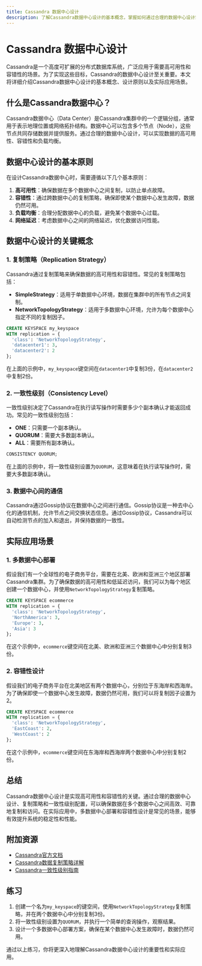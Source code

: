 ```yaml
---
title: Cassandra 数据中心设计
description: 了解Cassandra数据中心设计的基本概念，掌握如何通过合理的数据中心设计实现高可用性和容错性。
---
```


# Cassandra 数据中心设计

Cassandra是一个高度可扩展的分布式数据库系统，广泛应用于需要高可用性和容错性的场景。为了实现这些目标，Cassandra的数据中心设计至关重要。本文将详细介绍Cassandra数据中心设计的基本概念、设计原则以及实际应用场景。

## 什么是Cassandra数据中心？

Cassandra数据中心（Data Center）是Cassandra集群中的一个逻辑分组，通常用于表示地理位置或网络拓扑结构。数据中心可以包含多个节点（Node），这些节点共同存储数据并提供服务。通过合理的数据中心设计，可以实现数据的高可用性、容错性和负载均衡。

## 数据中心设计的基本原则

在设计Cassandra数据中心时，需要遵循以下几个基本原则：

1. **高可用性**：确保数据在多个数据中心之间复制，以防止单点故障。
2. **容错性**：通过跨数据中心的复制策略，确保即使某个数据中心发生故障，数据仍然可用。
3. **负载均衡**：合理分配数据中心的负载，避免某个数据中心过载。
4. **网络延迟**：考虑数据中心之间的网络延迟，优化数据访问性能。

## 数据中心设计的关键概念

### 1. 复制策略（Replication Strategy）

Cassandra通过复制策略来确保数据的高可用性和容错性。常见的复制策略包括：

- **SimpleStrategy**：适用于单数据中心环境，数据在集群中的所有节点之间复制。
- **NetworkTopologyStrategy**：适用于多数据中心环境，允许为每个数据中心指定不同的复制因子。

```sql
CREATE KEYSPACE my_keyspace
WITH replication = {
  'class': 'NetworkTopologyStrategy',
  'datacenter1': 3,
  'datacenter2': 2
};
```

在上面的示例中，`my_keyspace`键空间在`datacenter1`中复制3份，在`datacenter2`中复制2份。

### 2. 一致性级别（Consistency Level）

一致性级别决定了Cassandra在执行读写操作时需要多少个副本确认才能返回成功。常见的一致性级别包括：

- **ONE**：只需要一个副本确认。
- **QUORUM**：需要大多数副本确认。
- **ALL**：需要所有副本确认。

```sql
CONSISTENCY QUORUM;
```

在上面的示例中，将一致性级别设置为`QUORUM`，这意味着在执行读写操作时，需要大多数副本确认。

### 3. 数据中心间的通信

Cassandra通过Gossip协议在数据中心之间进行通信。Gossip协议是一种去中心化的通信机制，允许节点之间交换状态信息。通过Gossip协议，Cassandra可以自动检测节点的加入和退出，并保持数据的一致性。

## 实际应用场景

### 1. 多数据中心部署

假设我们有一个全球性的电子商务平台，需要在北美、欧洲和亚洲三个地区部署Cassandra集群。为了确保数据的高可用性和低延迟访问，我们可以为每个地区创建一个数据中心，并使用`NetworkTopologyStrategy`复制策略。

```sql
CREATE KEYSPACE ecommerce
WITH replication = {
  'class': 'NetworkTopologyStrategy',
  'NorthAmerica': 3,
  'Europe': 3,
  'Asia': 3
};
```

在这个示例中，`ecommerce`键空间在北美、欧洲和亚洲三个数据中心中分别复制3份。

### 2. 容错性设计

假设我们的电子商务平台在北美地区有两个数据中心，分别位于东海岸和西海岸。为了确保即使一个数据中心发生故障，数据仍然可用，我们可以将复制因子设置为2。

```sql
CREATE KEYSPACE ecommerce
WITH replication = {
  'class': 'NetworkTopologyStrategy',
  'EastCoast': 2,
  'WestCoast': 2
};
```

在这个示例中，`ecommerce`键空间在东海岸和西海岸两个数据中心中分别复制2份。

## 总结

Cassandra数据中心设计是实现高可用性和容错性的关键。通过合理的数据中心设计、复制策略和一致性级别配置，可以确保数据在多个数据中心之间高效、可靠地复制和访问。在实际应用中，多数据中心部署和容错性设计是常见的场景，能够有效提升系统的稳定性和性能。

## 附加资源

- [Cassandra官方文档](https://cassandra.apache.org/doc/latest/)
- [Cassandra数据复制策略详解](https://docs.datastax.com/en/cassandra-oss/3.x/cassandra/architecture/archDataDistributeReplication.html)
- [Cassandra一致性级别指南](https://docs.datastax.com/en/cassandra-oss/3.x/cassandra/dml/dmlConfigConsistency.html)

## 练习

1. 创建一个名为`my_keyspace`的键空间，使用`NetworkTopologyStrategy`复制策略，并在两个数据中心中分别复制3份。
2. 将一致性级别设置为`QUORUM`，并执行一个简单的查询操作，观察结果。
3. 设计一个多数据中心部署方案，确保在某个数据中心发生故障时，数据仍然可用。

通过以上练习，你将更深入地理解Cassandra数据中心设计的重要性和实际应用。